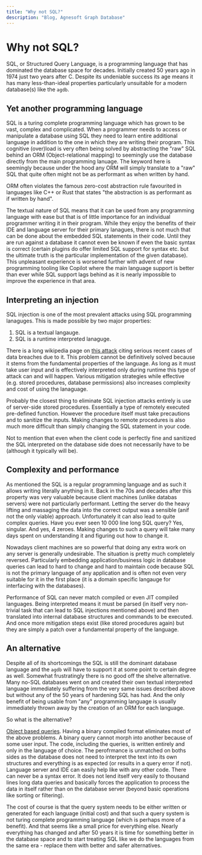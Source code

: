 ```yaml
---
title: "Why not SQL?"
description: "Blog, Agnesoft Graph Database"
---
```



# Why not SQL?

SQL, or Structured Query Language, is a programming language that has dominated the database space for decades. Initially created 50 years ago in 1974 just two years after C. Despite its undeniable success its age means it has many less-than-ideal properties particularly unsuitable for a modern database(s) like the `agdb`.

## Yet another programming language

SQL is a turing complete programming language which has grown to be vast, complex and complicated. When a programmer needs to access or manipulate a database using SQL they need to learn entire additional language in addition to the one in which they are writing their program. This cognitive (over)load is very often being solved by abstracting the "raw" SQL behind an ORM (Object-relational mapping) to seemingly use the database directly from the main programming lanuage. The keyword here is seemingly because under the hood any ORM will simply translate to a "raw" SQL that quite often might not be as performant as when written by hand.

<Callout>
    ORM often violates the famous zero-cost abstraction rule favourited in
    languages like C++ or Rust that states "the abstraction is as performant as
    if written by hand".
</Callout>

The textual nature of SQL means that it can be used from any programming language with ease but that is of little importance for an individual programmer writing it in their program. While they enjoy the benefits of their IDE and language server for their primary lanagues, there is not much that can be done about the embedded SQL statements in their code. Until they are run against a database it cannot even be known if even the basic syntax is correct (certain plugins do offer limited SQL support for syntax etc. but the ultimate truth is the particular implementation of the given database). This unpleasant experience is worsened further with advent of new programming tooling like Copilot where the main language support is better than ever while SQL support lags behind as it is nearly impossible to improve the experience in that area.

## Interpreting an injection

SQL injection is one of the most prevalent attacks using SQL programming lanaguges. This is made possible by two major properties:

1. SQL is a textual langauge.
2. SQL is a runtime interpreted lanaguge.

There is a long wikipedia page on [this attack](https://en.wikipedia.org/wiki/SQL_injection) citing serious recent cases of data breaches due to it. This problem cannot be definitively solved because it stems from the fundamental properties of the language. As long as it must take user input and is effectively interpreted only during runtime this type of attack can and will happen. Various mitigation strategies while effective (e.g. stored procedures, database permissions) also increases complexity and cost of using the lanaguage.

Probably the closest thing to eliminate SQL injection attacks entirely is use of server-side stored procedures. Essentially a type of remotely executed pre-defined function. However the procedure itself must take precautions and to sanitize the inputs. Making changes to remote procedures is also much more difficult than simply changing the SQL statement in your code.

Not to mention that even when the client code is perfectly fine and sanitized the SQL interpreted on the database side does not necessarily have to be (although it typically will be).

## Complexity and performance

As mentioned the SQL is a regular programming language and as such it allows writing literally anything in it. Back in the 70s and decades after this property was very valuable because client machines (unlike databas servers) were not particularly performant. Letting the server do the heavy lifting and massaging the data into the correct output was a sensible (anif not the only viable) approach. Unfortunately it can also lead to quite complex queries. Have you ever seen 10 000 line long SQL query? Yes, singular. And yes, 4 zeroes. Making changes to such a query will take many days spent on understanding it and figuring out how to change it.

Nowadays client machines are so powerful that doing any extra work on any server is generally undesirable. The situation is pretty much completely reversed. Particularly embedding application/business logic in database queries can lead to hard to change and hard to maintain code because SQL is not the primary language of any application and is often not even very suitable for it in the first place (it is a domain specific langauge for interfacing with the databases).

Performance of SQL can never match compiled or even JIT compiled languages. Being interpreted means it must be parsed (in itself very non-trivial task that can lead to SQL injections mentioned above) and then translated into internal database structures and commands to be executed. And once more mitigation steps exist (like stored procedures again) but they are simply a patch over a fundamental property of the language.

## An alternative

Despite all of its shortcomings the SQL is still the dominant database language and the `agdb` will have to support it at some point to certain degree as well. Somewhat frustratingly there is no good
off the shelve alternative. Many no-SQL databases went on and created their own textual interpreted language immediately suffering from the very same issues described above but without any of the 50 years of hardening SQL has had. And the only benefit of being usable from "any" programming language is usually immediately thrown away by the creation of an ORM for each language.

So what is the alternative?

[Object based queries](/blog/object-queries). Having a binary compiled format eliminates most of the above problems. A binary query cannot morph into another because of some user input. The code, including the queries, is written entirely and only in the language of choice. The perofrmance is unmatched on boths sides as the database does not need to interpret the text into its own structures and everything is as expected (or results in a query error if not). Language server and IDE can easily help like with any other code. There can never be a syntax error. It does not lend itself very easily to thousand lines long data queries and basically forces the application to process the data in itself rather than on the database server (beyond basic operations like sorting or filtering).

The cost of course is that the query system needs to be either written or generated for each language (initial cost) and that such a query system is not turing complete programming language (which is perhaps more of a benefit). And that seems like a small price for everything else. Nearly everything has changed and after 50 years it is time for something better in the database space and to start treating SQL like we do the languages from the same era - replace them with better and safer alternatives.
